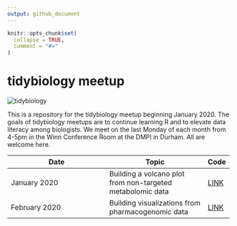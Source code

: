 ```yaml
---
output: github_document
---
```


<!-- README.md is generated from README.Rmd. Please edit that file -->

```r
knitr::opts_chunk$set(
  collapse = TRUE,
  comment = "#>"
)
```
# tidybiology meetup
![tidybiology](README_files/figure-gfm/tidybiology_channel_art.png)
<!-- badges: start -->
<!-- badges: end -->

This is a repository for the tidybiology meetup beginning January 2020. The goals of tidybiology meetups are to continue learning R and to elevate data literacy among biologists. We meet on the last Monday of each month from 4-5pm in the Winn Conference Room at the DMPI in Durham. All are welcome here.

| Date  | Topic | Code | 
| ------------- | ------------- | --- | 
| January 2020 | Building a volcano plot from non-targeted metabolomic data | [LINK](2020_01/code) |
| February 2020 | Building visualizations from pharmacogenomic data | [LINK](2020_02/code) |
